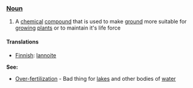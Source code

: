 === [[Noun]] ===

#A [[chemical]] [[compound]] that is used to make [[ground]] more suitable for [[grow]]ing [[plant]]s or to maintain it's life force

==== Translations ====

*[[Finnish]]: [[lannoite]]


'''See:'''
*[[Over-fertilization]] - Bad thing for [[lake]]s and other bodies of [[water]]